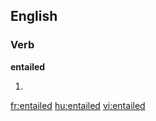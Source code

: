 ==English==

===Verb===
'''entailed'''

# {{past of|[[entail]]}}

[[fr:entailed]]
[[hu:entailed]]
[[vi:entailed]]